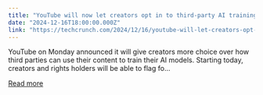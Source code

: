 ```yaml
---
title: "YouTube will now let creators opt in to third-party AI training"
date: "2024-12-16T18:00:00.000Z"
link: "https://techcrunch.com/2024/12/16/youtube-will-let-creators-opt-out-into-third-party-ai-training/"
---
```


YouTube on Monday announced it will give creators more choice over how third parties can use their content to train their AI models. Starting today, creators and rights holders will be able to flag fo...

[Read more](https://techcrunch.com/2024/12/16/youtube-will-let-creators-opt-out-into-third-party-ai-training/)
